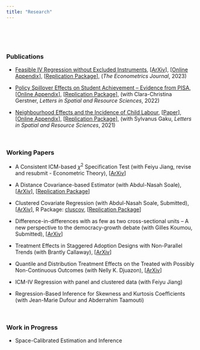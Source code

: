 ```yaml
---
title: "Research"
---
```


<br>

<!--# ****-->

<br>

### **Publications**

-   [Feasible IV Regression without Excluded Instruments](https://academic.oup.com/ectj/advance-article-abstract/doi/10.1093/ectj/utac032/6888009?redirectedFrom=fulltext), [[ArXiv](https://arxiv.org/pdf/2103.09621.pdf?)], [<a href="Tsyawo_2022_online_appendix.pdf#" class="download" title="Download">Online Appendix</a>], [<a href="Replication_package_Tsyawo_2022.zip#" class="download" title=" ">Replication Package</a>], (*The Econometrics Journal*, 2023)

-   [Policy Spillover Effects on Student Achievement – Evidence from PISA](https://link.springer.com/article/10.1007/s12076-022-00310-y), [<a href="Gerstner_Tsyawo_Full_Online_Appendix.pdf#" class="download" title="Download">Online Appendix</a>], [<a href="Gerstner&Tsyawo_2022_Code.zip#" class="download" title=" ">Replication Package</a>], (with Clara-Christina Gerstner, *Letters in Spatial and Resource Sciences*, 2022)

-   [Neighbourhood Effects and the Incidence of Child Labour](https://link.springer.com/article/10.1007/s12076-021-00276-3), [<a href="Gaku&Tsyawo_2020_11.pdf#" class="download" title="Download">Paper</a>], [<a href="Gaku&Tsyawo_2020_11_Online_Appendix.pdf#" class="download" title="Download">Online Appendix</a>], [<a href="Gaku&Tsyawo_2021_Code_Final.zip#" class="download" title=" ">Replication Package</a>], (with Sylvanus Gaku, *Letters in Spatial and Resource Sciences*, 2021)

<br>

### **Working Papers**

-   A Consistent ICM-based $\chi^2$ Specification Test (with Feiyu Jiang, revise and resubmit - Econometric Theory), [[ArXiv](https://arxiv.org/pdf/2208.13370.pdf)]

-   A Distance Covariance-based Estimator (with Abdul-Nasah Soale), [[ArXiv](https://arxiv.org/pdf/2102.07008.pdf)], [<a href="dCov_Replication_Package.zip#" class="download" title=" ">Replication Package</a>]

-   Clustered Covariate Regression (with Abdul-Nasah Soale, Submitted), [[ArXiv](https://arxiv.org/pdf/2302.09255.pdf)], R Package: [cluscov](https://estsyawo.github.io/cluscov/), [<a href="CCR_Replication_Package.zip#" class="download" title=" ">Replication Package</a>]

-   Difference-in-differences with as few as two cross-sectional units – A new perspective to the democracy-growth debate (with Gilles Koumou, Submitted), [[ArXiv](https://arxiv.org/pdf/2408.13047)]

<!--
<a href="Tsyawo_JMP.pdf#" class="download" title="Download JMP as PDF">Job Market Paper</a>
-->

-   Treatment Effects in Staggered Adoption Designs with Non-Parallel Trends (with Brantly Callaway), [[ArXiv](https://arxiv.org/pdf/2308.02899.pdf)]

-   Quantile and Distribution Treatment Effects on the Treated with Possibly Non-Continuous Outcomes (with Nelly K. Djuazon), [[ArXiv](https://arxiv.org/pdf/2408.07842)]

-   ICM-IV Regression with panel and clustered data (with Feiyu Jiang)

-   Regression-Based Inference for Skewness and Kurtosis Coefficients (with Jean-Marie Dufour and Abderrahim Taamouti)

```{=html}
<!--

* [R&D spillover effects on firm innovation - Estimating the spatial matrix from panel data](https://estsyawo.github.io/Tsyawo_JMP.pdf#)
  + R Package: [RpacSPD](https://estsyawo.github.io/RpacSPD/)  

* Bayesian Distribution Regression (with Weige Huang), [[SSRN](https://papers.ssrn.com/sol3/papers.cfm?abstract_id=3048658)]
  + R Package: [bayesdistreg](https://estsyawo.github.io/bayesdistreg/index.html)

<br>


* [Recovering Distributions for the Estimation of Treatment Effects Under Partly Unobserved Treatment with Repeated Cross-Sections](https://papers.ssrn.com/sol3/papers.cfm?abstract_id=3194286) (status: working paper)

<!-- Commented out: -->
```
```{=html}
<!--
* <a href="Huang&Tsyawo2018_4.pdf#" class="download" title=" ">Bayesian Distribution Regression</a> [[Submitted]](with Weige Huang)
-->
```
<br>

### **Work in Progress**

-   Space-Calibrated Estimation and Inference

```{=html}
<!--
-   Credit constraints and agricultural performance: Evidence from Nigeria (with Mahmoudou Alioum and Al-Mouksit Akim)
-->
```
